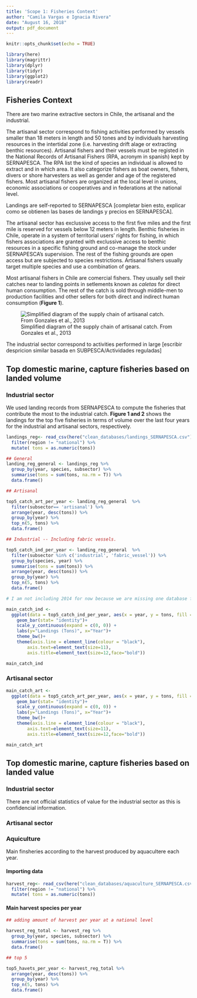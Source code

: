 ```yaml
---
title: 'Scope 1: Fisheries Context'
author: "Camila Vargas e Ignacia Rivera"
date: "August 16, 2018"
output: pdf_document
---
```


```r
knitr::opts_chunk$set(echo = TRUE)

library(here)
library(magrittr)
library(dplyr)
library(tidyr)
library(ggplot2)
library(readr)
```

## Fisheries Context

There are two marine extractive sectors in Chile, the artisanal and the industrial. 

The artisanal sector correspond to fishing activities performed by vessels smaller than 18 meters in length and 50 tones and by individuals harvesting resources in the intertidal zone (i.e. harvesting drift alage or extracting benthic resources). Artisanal fishers and their vessels must be registed in the National Records of Artisanal Fishers (RPA, acronym in spanish) kept by SERNAPESCA. The RPA list the kind of species an individual is allowed to extract and in which area. It also categorize fishers as boat owners, fishers, divers or shore harvesters as well as gender and age of the registered fishers. Most artisanal fishers are organized at the local level in unions, economic associations or cooperatives and in federations at the national level. 

Landings are self-reported to SERNAPESCA [completar bien esto, explicar como se obtienen las bases de landings y precios en SERNAPESCA].

The artisanal sector has exclussive access to the first five miles and the first mile is reserved for vessels below 12 meters in length. Benthic fisheries in Chile, operate in a system of territorial users' rights for fishing, in which fishers associations are granted with exclussive access to benthic resources in a specific fishing ground and co-manage the stock under SERNAPESCA's supervision. The rest of the fishing grounds are open access but are subjected to species restrictions. Artisanal fishers usually target multiple species and use a combination of gears. 

Most artisanal fishers in Chile are comercial fishers. They usually sell their catches near to landing points in setlements known as *caletas* for direct human consumption. The rest of the catch is sold through middle-men to production facilities and other sellers for both direct and indirect human consumption (**Figure 1**).

![Simplified diagram of the supply chain of artisanal catch. From Gonzales et al., 2013](here(scripts/scopes/scope_1/Fig1.jpg))

The industrial sector correspond to activities performed in large [escribir despricion similar basada en SUBPESCA/Actividades reguladas]

## Top domestic marine, capture fisheries based on landed volume

### Industrial sector 

We used landing records from SERNAPESCA to compute the fisheries that contribute the most to the industrial catch. **Figure 1 and 2** shows the landings for the top five fisheries in terms of volume over the last four years for the industrial and artisanal sectors, respectively. 

```r

landings_reg<- read_csv(here("clean_databases/landings_SERNAPESCA.csv")) %>% 
  filter(region != "national") %>% 
  mutate( tons = as.numeric(tons))

```

```r

## General
landing_reg_general <- landings_reg %>%
  group_by(year, species, subsector) %>% 
  summarise(tons = sum(tons, na.rm = T)) %>% 
  data.frame()

## Artisanal

top5_catch_art_per_year <- landing_reg_general  %>%
  filter(subsector== 'artisanal') %>% 
  arrange(year, desc(tons)) %>% 
  group_by(year) %>% 
  top_n(5, tons) %>% 
  data.frame()

## Industrial -- Including fabric vessels. 

top5_catch_ind_per_year <- landing_reg_general  %>%
  filter(subsector %in% c('industrial', 'fabric_vessel')) %>% 
  group_by(species, year) %>% 
  summarise(tons = sum(tons)) %>% 
  arrange(year, desc(tons)) %>% 
  group_by(year) %>% 
  top_n(5, tons) %>% 
  data.frame()

```


```r

# I am not including 2014 for now because we are missing one database for industrial landings for 2014 (landings per species and region in national waters)

main_catch_ind <- 
  ggplot(data = top5_catch_ind_per_year, aes(x = year, y = tons, fill = species)) + 
    geom_bar(stat= "identity")+
    scale_y_continuous(expand = c(0, 0)) +
    labs(y="Landings (Tons)", x="Year")+
    theme_bw()+
    theme(axis.line = element_line(colour = "black"),
        axis.text=element_text(size=11),
        axis.title=element_text(size=12,face="bold"))

main_catch_ind 
```

### Artisanal sector 

```r

main_catch_art <- 
  ggplot(data = top5_catch_art_per_year, aes(x = year, y = tons, fill = species)) + 
    geom_bar(stat= "identity")+
    scale_y_continuous(expand = c(0, 0)) +
    labs(y="Landings (Tons)", x="Year")+
    theme_bw()+
    theme(axis.line = element_line(colour = "black"),
        axis.text=element_text(size=11),
        axis.title=element_text(size=12,face="bold"))

main_catch_art

```


## Top domestic marine, capture fisheries based on landed value

### Industrial sector

There are not official statistics of value for the industrial sector as this is confidencial information. 

### Artisanal sector

<!-- Incluir resultados de valores segun precio playa -->


### Aquiculture

Main finsheries according to the harvest produced by aquacultere each year.

#### Importing data 

```r

harvest_reg<- read_csv(here("clean_databases/aquaculture_SERNAPESCA.csv")) %>% 
  filter(region != "national") %>% 
  mutate( tons = as.numeric(tons))

```

####  Main harvest species per year

```r
## adding amount of harvest per year at a national level

harvest_reg_total <- harvest_reg %>%
  group_by(year, species, subsector) %>% 
  summarise(tons = sum(tons, na.rm = T)) %>%
  data.frame()

## top 5

top5_havets_per_year <- harvest_reg_total %>%
  arrange(year, desc(tons)) %>% 
  group_by(year) %>% 
  top_n(5, tons) %>% 
  data.frame()


```







